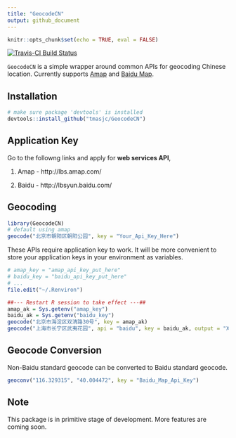 ```yaml
---
title: "GeocodeCN"
output: github_document
---
```


```r
knitr::opts_chunk$set(echo = TRUE, eval = FALSE)
```

[![Travis-CI Build Status](https://travis-ci.org/tmasjc/GeocodeCN.svg?branch=master)](https://travis-ci.org/tmasjc/GeocodeCN)

``GeocodeCN`` is a simple wrapper around common APIs for geocoding Chinese location. Currently supports [Amap]("http://lbs.amap.com/") and [Baidu Map]("http://lbsyun.baidu.com/").

## Installation

```r
# make sure package 'devtools' is installed
devtools::install_github("tmasjc/GeocodeCN")
```

## Application Key

Go to the followng links and apply for **web services API**,

1. Amap - http://lbs.amap.com/

2. Baidu - http://lbsyun.baidu.com/

## Geocoding

```r
library(GeocodeCN)
# default using amap
geocode("北京市朝阳区朝阳公园", key = "Your_Api_Key_Here")
```

These APIs require application key to work. It will be more convenient to store your application keys in your environment as variables. 

```r
# amap_key = "amap_api_key_put_here"
# baidu_key = "baidu_api_key_put_here"
# ...
file.edit("~/.Renviron")

##--- Restart R session to take effect ---##
amap_ak = Sys.getenv("amap_key")
baidu_ak = Sys.getenv("baidu_key")
geocode("北京市海淀区双清路30号", key = amap_ak)
geocode("上海市长宁区武夷花园", api = "baidu", key = baidu_ak, output = "XML")
```


## Geocode Conversion

Non-Baidu standard geocode can be converted to Baidu standard geocode.

```r
geoconv("116.329315", "40.004472", key = "Baidu_Map_Api_Key")
```

## Note

This package is in primitive stage of development. More features are coming soon.

